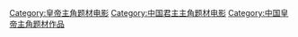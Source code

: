 [[Category:皇帝主角题材电影|Category:皇帝主角题材电影]]
[[Category:中国君主主角题材电影|Category:中国君主主角题材电影]]
[[Category:中国皇帝主角题材作品|Category:中国皇帝主角题材作品]]